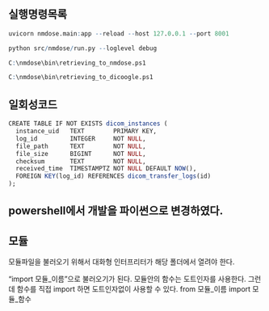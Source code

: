## 실행명령목록

```r
uvicorn nmdose.main:app --reload --host 127.0.0.1 --port 8001
```

```r
python src/nmdose/run.py --loglevel debug
```

```r
C:\nmdose\bin\retrieving_to_nmdose.ps1
```

```r
C:\nmdose\bin\retrieving_to_dicoogle.ps1
```

## 일회성코드

```r
CREATE TABLE IF NOT EXISTS dicom_instances (
  instance_uid   TEXT        PRIMARY KEY,
  log_id         INTEGER     NOT NULL,
  file_path      TEXT        NOT NULL,
  file_size      BIGINT      NOT NULL,
  checksum       TEXT        NOT NULL,
  received_time  TIMESTAMPTZ NOT NULL DEFAULT NOW(),
  FOREIGN KEY(log_id) REFERENCES dicom_transfer_logs(id)
);
```

## powershell에서 개발을 파이썬으로 변경하였다.

## 모듈
모듈파일을 불러오기 위해서 대화형 인터프리터가 해당 폴더에서 열려야 한다.

"import 모듈_이름"으로 불러오기가 된다.
모듈안의 함수는 도트인자를 사용한다.
그런데 함수를 직접 import 하면 도트인자없이 사용할 수 있다.
from 모듈_이름 import 모듈_함수


